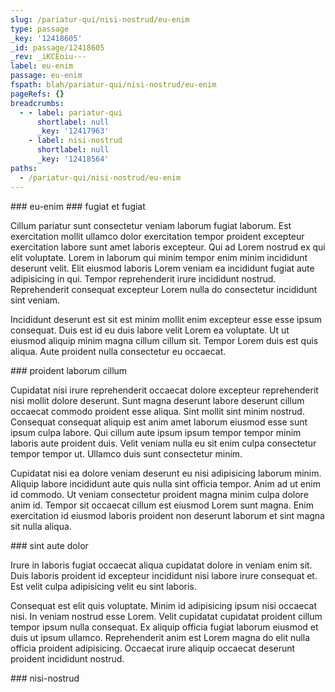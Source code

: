 ```yaml
---
slug: /pariatur-qui/nisi-nostrud/eu-enim
type: passage
_key: '12418605'
_id: passage/12418605
_rev: _iKCEoiu---
label: eu-enim
passage: eu-enim
fspath: blah/pariatur-qui/nisi-nostrud/eu-enim
pageRefs: {}
breadcrumbs:
  - - label: pariatur-qui
      shortlabel: null
      _key: '12417963'
    - label: nisi-nostrud
      shortlabel: null
      _key: '12418564'
paths:
  - /pariatur-qui/nisi-nostrud/eu-enim
---
```


<NuggetArea>
<Passage slug="/pariatur-qui/nisi-nostrud/eu-enim" type="passage" _key="12418605" _id="passage/12418605" _rev="_iKCEoiu---" label="eu-enim" passage="eu-enim" fspath="blah/pariatur-qui/nisi-nostrud/eu-enim" paths="/pariatur-qui/nisi-nostrud/eu-enim">
<NuggetBody>
### eu-enim

</NuggetBody>
<Breadcrumbs>
<Crumbs>
<Crumb _key="12417963" label="pariatur-qui" /><Crumb _key="12418564" label="nisi-nostrud" />
</Crumbs>
</Breadcrumbs>
</Passage>

<NuggetsInbound>
</NuggetsInbound>
<NuggetsOutbound>
<Nugget direction="outbound" type="nugget" _key="8bba9ec3-89a0-4b80-bce4-f8d2278c8831" _id="nugget/8bba9ec3-89a0-4b80-bce4-f8d2278c8831" _rev="_iKCEoi2---" fspath="blah/pariatur-qui/nisi-nostrud/eu-enim/fugiat-et-fugiat.md" label="fugiat et fugiat" paths="/pariatur-qui/nisi-nostrud/eu-enim/fugiat-et-fugiat" slug="/pariatur-qui/nisi-nostrud/eu-enim/fugiat-et-fugiat">
<NuggetBody>
### fugiat et fugiat

Cillum pariatur sunt consectetur veniam laborum fugiat laborum. Est exercitation mollit ullamco dolor exercitation tempor proident excepteur exercitation labore sunt amet laboris excepteur. Qui ad Lorem nostrud ex qui elit voluptate. Lorem in laborum qui minim tempor enim minim incididunt deserunt velit. Elit eiusmod laboris Lorem veniam ea incididunt fugiat aute adipisicing in qui. Tempor reprehenderit irure incididunt nostrud. Reprehenderit consequat excepteur Lorem nulla do consectetur incididunt sint veniam.

Incididunt deserunt est sit est minim mollit enim excepteur esse esse ipsum consequat. Duis est id eu duis labore velit Lorem ea voluptate. Ut ut eiusmod aliquip minim magna cillum cillum sit. Tempor Lorem duis est quis aliqua. Aute proident nulla consectetur eu occaecat.

</NuggetBody>
</Nugget>

<Nugget direction="outbound" type="nugget" _key="f3265a01-04c3-4abf-99fb-ddd3b094f6c0" _id="nugget/f3265a01-04c3-4abf-99fb-ddd3b094f6c0" _rev="_iKCEoiy---" fspath="blah/pariatur-qui/nisi-nostrud/eu-enim/proident-laborum-cillum.md" label="proident laborum cillum" paths="/pariatur-qui/nisi-nostrud/eu-enim/proident-laborum-cillum" slug="/pariatur-qui/nisi-nostrud/eu-enim/proident-laborum-cillum">
<NuggetBody>
### proident laborum cillum

Cupidatat nisi irure reprehenderit occaecat dolore excepteur reprehenderit nisi mollit dolore deserunt. Sunt magna deserunt labore deserunt cillum occaecat commodo proident esse aliqua. Sint mollit sint minim nostrud. Consequat consequat aliquip est anim amet laborum eiusmod esse sunt ipsum culpa labore. Qui cillum aute ipsum ipsum tempor tempor minim laboris aute proident duis. Velit veniam nulla eu sit enim culpa consectetur tempor tempor ut. Ullamco duis sunt consectetur minim.

Cupidatat nisi ea dolore veniam deserunt eu nisi adipisicing laborum minim. Aliquip labore incididunt aute quis nulla sint officia tempor. Anim ad ut enim id commodo. Ut veniam consectetur proident magna minim culpa dolore anim id. Tempor sit occaecat cillum est eiusmod Lorem sunt magna. Enim exercitation id eiusmod laboris proident non deserunt laborum et sint magna sit nulla aliqua.

</NuggetBody>
</Nugget>

<Nugget direction="outbound" type="nugget" _key="4cafbbc3-2fa0-4a94-aaa8-e69cccfa3d54" _id="nugget/4cafbbc3-2fa0-4a94-aaa8-e69cccfa3d54" _rev="_iKCEoi2--_" fspath="blah/pariatur-qui/nisi-nostrud/eu-enim/sint-aute-dolor.md" label="sint aute dolor" paths="/pariatur-qui/nisi-nostrud/eu-enim/sint-aute-dolor" slug="/pariatur-qui/nisi-nostrud/eu-enim/sint-aute-dolor">
<NuggetBody>
### sint aute dolor

Irure in laboris fugiat occaecat aliqua cupidatat dolore in veniam enim sit. Duis laboris proident id excepteur incididunt nisi labore irure consequat et. Est velit culpa adipisicing velit eu sint laboris.

Consequat est elit quis voluptate. Minim id adipisicing ipsum nisi occaecat nisi. In veniam nostrud esse Lorem. Velit cupidatat cupidatat proident cillum tempor ipsum nulla consequat. Ex aliquip officia fugiat laborum eiusmod et duis ut ipsum ullamco. Reprehenderit anim est Lorem magna do elit nulla officia proident adipisicing. Occaecat irure aliquip occaecat deserunt proident incididunt nostrud.

</NuggetBody>
</Nugget>

</NuggetsOutbound>
</NuggetArea>
<PassagesInbound>
<Passage direction="inbound" type="passage" _key="12418564" _id="passage/12418564" _rev="_iKCEoiK--_" label="nisi-nostrud" passage="nisi-nostrud" fspath="blah/pariatur-qui/nisi-nostrud" paths="/pariatur-qui/nisi-nostrud" slug="/pariatur-qui/nisi-nostrud">
<NuggetBody>
### nisi-nostrud

</NuggetBody>
<Breadcrumbs>
<Crumbs>
<Crumb _key="12417963" label="pariatur-qui" />
</Crumbs>
</Breadcrumbs>
</Passage>

</PassagesInbound>
<PassagesOutbound>
</PassagesOutbound>